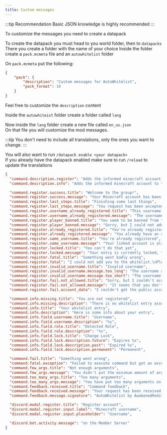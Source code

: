 ```yaml
---
title: Custom messages
---
```


:::tip Recommendation
  Basic JSON knowledge is highly recommended
:::

To customize the messages you need to create a datapack

To create the datapack you must head to you world folder, then to `datapacks`
There you create a folder with the name of your choice
Inside the folder create a `pack.mcmeta` file and an `autowhitelist` folder

On `pack.mcmeta` put the following:
```json title="pack.mcmeta"
{
    "pack": {
        "description": "Custom messages for AutoWhitelist",
        "pack_format": 10
    }
}
```
Feel free to customize the `description` content

Inside the `autowhiteist` folder create a folder called `lang`

Now inside the `lang` folder create a new file called `en_us.json`<br/>
On that file you will customize the mod messages.

:::tip
  You don't need to include all translations, only the ones you want to change.
:::

You will also want to run `/datapack enable <your datapack>` <br/>
If you already have the datapack enabled make sure to run `/reload` to update the translations

```json title="en_us.json"
{
  "command.description.register": "Adds the informed minecraft account to the server whitelist.",
  "command.description.info": "Adds the informed minecraft account to the server whitelist.",

  "command.register.success.title": "Welcome to the group!",
  "command.register.success.message": "Your Minecraft account has been added to the whitelist.\n\n_Please remember that you can always get your entry removed if you break any rule._",
  "command.register.last_steps.title": "Finishing some last things",
  "command.register.last_steps.message": "You request has been accepted.\nPlease wait while I add you to the server whitelist.\nI'll let you know when everything is done.",
  "command.register.username_already_registered.title": "This username is already registered",
  "command.register.username_already_registered.message": "The username you inserted is already whitelisted on the server.",
  "command.register.player_banned.title": "You seem to be banned from the server",
  "command.register.player_banned.message": "Sorry, but I could not add you to the whitelist as the player with the username you inserted is be banned from the server.",
  "command.register.already_registered.title": "You're already registered",
  "command.register.already_registered.message": "You already have an account registered. Alt accounts aren't supported. If you want to change the account ask someone with OP on the server to remove your entry.",
  "command.register.same_username.title": "You're already registered",
  "command.register.same_username.message": "Your linked account is already the same as the one you're trying to register. If you want to change it run the command again with the new username.",
  "command.register.locked.title": "You can't do that yet",
  "command.register.locked.message": "Your entry is currently locked, the account will be unlocked %s.\nUntil then you can't change the linked account.",
  "command.register.fatal.title": "Something went badly wrong",
  "command.register.fatal": "I could not add you to the whitelist.\nPlease contact a moderator.\n\n%s",
  "command.register.invalid_username.title": "Invalid username",
  "command.register.invalid_username.message.too_long": "The username you inserted is too big, a **Minecraft Java Edition** username can be up to 16 characters.",
  "command.register.invalid_username.message.too_short": "The username you inserted is too small, a **Minecraft Java Edition** username has to be at least 3 characters long.",
  "command.register.fail.not_allowed.title": "Sorry, but I couldn't accept your request",
  "command.register.fail.not_allowed.message": "It seems that you don't have the required subscription/member level or don't have your Twitch/Youtube account linked to your Discord account.",
  "command.register.fail.account_data": "I couldn't get the public account data of \"%s\". Is it a valid **Minecraft Java Edition** username?\n_It is only possible to register Minecraft Java Edition accounts._",

  "command.info.missing.title": "You are not registered",
  "command.info.missing.description": "There is no whitelist entry associated with your discord user",
  "command.info.title": "Your whitelist entry",
  "command.info.description": "Here is some info about your entry",
  "command.info.field.username.title": "Username",
  "command.info.field.username.description": "%s",
  "command.info.field.role.title": "Detected Role",
  "command.info.field.role.description": "%s",
  "command.info.field.lock.title": "Change Lock",
  "command.info.field.lock.description.future": "Expires %s",
  "command.info.field.lock.description.past": "Expired %s",
  "command.info.field.lock.description.permanent": "Permanent",

  "command.fail.title": "Something went wrong",
  "command.fatal.exception": "Failed to execute command but got an exception\n```%s```### Please contact a moderator\n\nIf you are an admin, please check the mod configs, if the issue persists open an issue on the mod's [GitHub page](https://github.com/Awakened-Redstone/AutoWhitelist/issues)",
  "command.few_args.title": "Not enough arguments",
  "command.few_args.message": "You didn't put the minimum amount of arguments required.\nCheck the help command to see the command usage.",
  "command.too_many_args.title": "Too many arguments",
  "command.too_many_args.message": "You have put too many arguments on the command.\nCheck the help command to see the command usage.",
  "command.feedback.received.title": "Command feedback",
  "command.feedback.received.message": "Your request has been received and is being processed, if you don't get another feedback message within a minute than please contact a moderator.",
  "command.feedback.message.signature": "AutoWhitelist by AwakenedRedstone",

  "discord.modal.register.title": "Register account",
  "discord.modal.register.input.label": "Minecraft username",
  "discord.modal.register.input.placeholder": "Username",

  "discord.bot.activity.message": "on the Member Server"
}
```
